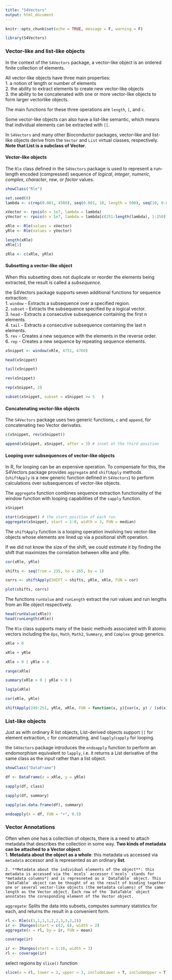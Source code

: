 ```yaml
---
title: "S4Vectors"
output: html_document
---
```


```r
knitr::opts_chunk$set(echo = TRUE, message = F, warning = F)
```

```r
library(S4Vectors)
```


### Vector-like and list-like objects  
In the context of the `S4Vectors` package, a vector-like object is an ordered finite collection of elements.   

All vector-like objects have three main properties:   
    1. a notion of length or number of elements   
    2. the ability to extract elements to create new vector-like objects  
    3. the ability to be concatenated with one or more vector-like objects to form larger vectorlike objects.   

The main functions for these three operations are `length`, `[`, and `c`.   

Some vector-like objects can also have a list-like semantic, which means that individual
elements can be extracted with `[[`.  

In `S4Vectors` and many other Bioconductor packages, vector-like and list-like objects derive from the `Vector` and `List` virtual classes, respectively. **Note that List is a subclass of Vector**.  


#### Vector-like objects  
The `Rle` class defined in the `S4Vectors` package is used to represent a run-length encoded (compressed) sequence of *logical*, *integer*, *numeric*, *complex*, *character*, *raw*, or *factor* values.  
```r
showClass("Rle")
```

```r
set.seed(0)
lambda <- c(rep(0.001, 4500), seq(0.001, 10, length = 500), seq(10, 0.001, length = 500))

xVector <- rpois(n = 1e7, lambda = lambda)
yVector <- rpois(n = 1e7, lambda = lambda[c(251:length(lambda), 1:250)])

xRle <- Rle(values = xVector)
yRle <- Rle(values = yVector)
```


```r
length(xRle)
xRle[1]
```

```r
zRle <- c(xRle, yRle)
```


#### Subsetting a vector-like object  
When this subsetting does not duplicate or reorder the elements being extracted, the result is
called a *subsequence*.  

the S4Vectors package supports seven additional functions for sequence extraction:  
    1. `window` - Extracts a subsequence over a specified region.   
    2. `subset` - Extracts the subsequence specified by a logical vector.  
    3. `head` - Extracts a consecutive subsequence containing the first n elements.  
    4. `tail` - Extracts a consecutive subsequence containing the last n elements.  
    5. `rev` - Creates a new sequence with the elements in the reverse order.  
    6. `rep` - Creates a new sequence by repeating sequence elements.  
    
```r
xSnippet <- window(xRle, 4751, 4760)
```

```r
head(xSnippet)
```

```r
tail(xSnippet)
```

```r
rev(xSnippet)
```


```r
rep(xSnippet, 2)
```

```r
subset(xSnippet, subset = xSnippet >= 5   )
```

#### Concatenating vector-like objects  
The `S4Vectors` package uses two generic functions, `c` and `append`, for concatenating two Vector derivates.  
```r
c(xSnippet, rev(xSnippet))
```


```r
append(xSnippet, xSnippet, after = 3) # inset at the third position
```


#### Looping over subsequences of vector-like objects  
In R, for looping can be an expensive operation. To compensate for this, the S4Vectors package provides `aggregate` and `shiftApply` methods (`shiftApply` is a new generic function defined in `S4Vectors`) to perform calculations over subsequences of vector-like objects.  

The `aggregate` function combines sequence extraction functionality of the window function with looping capabilities of the `sapply` function.  

```r
xSnippet
```


```r
start(xSnippet) # the start position of each run
aggregate(xSnippet, start = 1:8, width = 3, FUN = median)
```

The `shiftApply` function is a looping operation involving two vector-like objects whose elements are lined up via a positional shift operation.   

If we did not know the size of the shift, we could estimate it by finding the shift that maximizes the correlation between xRle and yRle.  

```r
cor(xRle, yRle)
```

```r
shifts <- seq(from = 235, to = 265, by = 1)
```

```r
corrs <- shiftApply(SHIFT = shifts, yRle, xRle, FUN = cor)
```

```r
plot(shifts, corrs)
```


The functions `runValue` and `runLength` extract the run values and run lengths from an Rle object respectively.  

```r
head(runValue(xRle))
head(runLength(xRle))
```

The `Rle` class supports many of the basic methods associated with R atomic vectors including the `Ops`, `Math`, `Math2`, `Summary`, and `Complex` group generics.  

```r
xRle > 0
```

```r
xRle + yRle
```

```r
xRle > 0 | yRle > 0 
```


```r
range(xRle)
```

```r
summary(xRle > 0 | yRle > 0 )
```


```r
log1p(xRle)
```

```r
cor(xRle, yRle)
```

```r
shiftApply(249:251, yRle, xRle, FUN = function(x, y){var(x, y) / (sd(x)*sd(y))})
```


### List-like objects  
Just as with ordinary R list objects, List-derived objects support `[[` for element extraction, `c` for concatenating, and `lapply`/`sapply` for looping.  


the `S4Vectors` package introduces the `endoapply` function to perform an endomorphism equivalent to `lapply`, i.e. it returns a List derivative of the same class as the input rather than a list object.  


```r
showClass("DataFrame")
```

```r
df <- DataFrame(x = xRle, y = yRle)
```

```r
sapply(df, class)
```


```r
sapply(df, summary)
```


```r
sapply(as.data.frame(df), summary)
```

```r
endoapply(X = df, FUN = "+", 0.5)
```


### Vector Annotations  
Often when one has a collection of objects, there is a need to attach metadata that describes the collection in some way. **Two kinds of metadata can be attached to a Vector object**.  
    1. **Metadata about the object as a whole**: this metadata us accessed via `metadata` accessor and is represented as an ordinary **list**.  
    
    2. **Metadata about the individual elements of the object**: this metadata is accessed via the `mcols` accessor (`mcols` stands for *metadata columns*) and is represneted as a `DataTable` object. This `DataTable` object can be thought of as the result of binding together one or several vector-like objects (the metadata columns) of the same length as the Vector object. Each row of the `DataTable` object annotates the coresponding element of the Vector object.  

   
 `aggregate`: Splits the data into subsets, computes summary statistics for each, and returns the result in a convenient form.  
```r
rl <- Rle(c(1,1,1,1,2,2,3,3,2,2))
ir <- IRanges(start = c(2, 6), width = 2)
aggregate(x = rl, by = ir, FUN = mean)
```


```r
coverage(ir)
```

```r
ir <- IRanges(start = 1:10, width = 3)
rl <- coverage(ir)
```

select regions by `slice()` function  
```r
slice(x = rl, lower = 2, upper = 3, includeLower = T, includeUpper = T)
```






